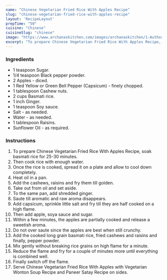 ---
name: "Chinese Vegetarian Fried Rice With Apples Recipe"
slug: "chinese-vegetarian-fried-rice-with-apples-recipe"
layout: 'RecipeLayout'
prepTime: "50"
cuisine: "Chinese"
cuisineSlug: "chinese"
image: "https://www.archanaskitchen.com/images/archanaskitchen/1-Author/firsttimercook/Apple_Fried_Rice.jpg"
excerpt: "To prepare Chinese Vegetarian Fried Rice With Apples Recipe, soak basmati rice for 25-30 minutes"
---

### Ingredients

- 1 teaspoon Sugar.
- 1/4 teaspoon Black pepper powder.
- 2 Apples - diced.
- 1 Red Yellow or Green Bell Pepper (Capsicum) - finely chopped.
- 1 tablespoon Cashew nuts.
- 2 cups Basmati rice.
- 1 inch Ginger.
- 1 teaspoon Soy sauce.
- Salt - as needed.
- Water - as needed.
- 1 tablespoon Raisins.
- Sunflower Oil - as required.

### Instructions

1. To prepare Chinese Vegetarian Fried Rice With Apples Recipe, soak basmati rice for 25-30 minutes.
1. Then cook rice with enough water.
1. Once the rice is cooked, spread it on a plate and allow to cool down completely.
1. Heat oil in a pan.
1. Add the cashews, raisins and fry them till golden.
1. Take out from oil and set aside.
1. To the same pan, add shredded ginger.
1. Saute till aromatic and raw aroma disappears.
1. Add capsicum, sprinkle little salt and fry till they are half cooked on a high flame.
1. Then add apple, soya sauce and sugar.
1. Within a few minutes, the apples are partially cooked and release a sweetish aroma.
1. Do not over saute since the apples are best when still crunchy.
1. Add the cooked long grain basmati rice, fried cashews and raisins and finally, pepper powder.
1. Mix gently without breaking rice grains on high flame for a minute.
1. Reduce the flame and fry for a couple of minutes more until everything is combined well.
1. Finally switch off the flame.
1. Serve Chinese Vegetarian Fried Rice With Apples with Vegetarian Wonton Soup Recipe and Paneer Satay Recipe on sides.
